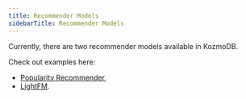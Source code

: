 ```yaml
---
title: Recommender Models
sidebarTitle: Recommender Models
---
```


Currently, there are two recommender models available in KozmoDB.

Check out examples here:

- [Popularity Recommender](/integrations/ai-engines/popularity-recommender),
- [LightFM](/integrations/ai-engines/lightfm).
